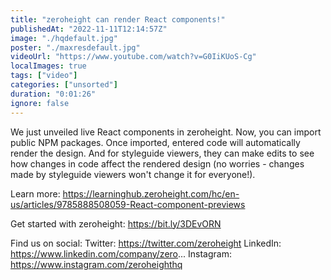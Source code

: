 ```yaml
---
title: "zeroheight can render React components!"
publishedAt: "2022-11-11T12:14:57Z"
image: "./hqdefault.jpg"
poster: "./maxresdefault.jpg"
videoUrl: "https://www.youtube.com/watch?v=G0IiKUoS-Cg"
localImages: true
tags: ["video"]
categories: ["unsorted"]
duration: "0:01:26"
ignore: false
---
```

We just unveiled live React components in zeroheight. Now, you can import public NPM packages. Once imported, entered code will automatically render the design. And for styleguide viewers, they can make edits to see how changes in code affect the rendered design (no worries - changes made by styleguide viewers won't change it for everyone!).

Learn more: https://learninghub.zeroheight.com/hc/en-us/articles/9785888508059-React-component-previews

Get started with zeroheight: https://bit.ly/3DEvORN

Find us on social:
Twitter: https://twitter.com/zeroheight
LinkedIn: https://www.linkedin.com/company/zero...
Instagram: https://www.instagram.com/zeroheighthq
